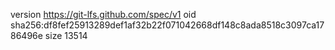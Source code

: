 version https://git-lfs.github.com/spec/v1
oid sha256:df8fef25913289def1af32b22f071042668df148c8ada8518c3097ca1786496e
size 13514
